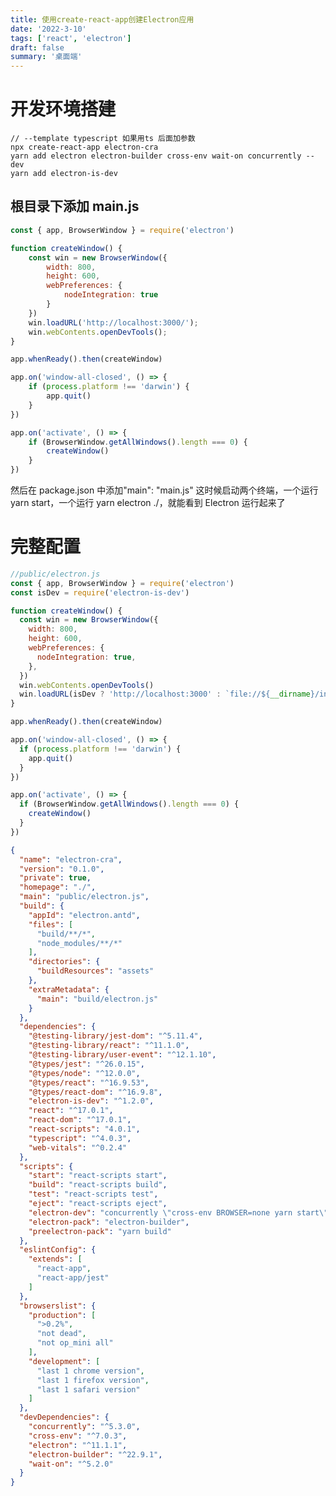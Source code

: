 ```yaml
---
title: 使用create-react-app创建Electron应用
date: '2022-3-10'
tags: ['react', 'electron']
draft: false
summary: '桌面端'
---
```


<TOCInline toc={props.toc} exclude="Overview" asDisclosure />

# 开发环境搭建

```js:初始化
// --template typescript 如果用ts 后面加参数
npx create-react-app electron-cra
yarn add electron electron-builder cross-env wait-on concurrently --dev
yarn add electron-is-dev
```

## 根目录下添加 main.js

```js:main.js
const { app, BrowserWindow } = require('electron')

function createWindow() {
    const win = new BrowserWindow({
        width: 800,
        height: 600,
        webPreferences: {
            nodeIntegration: true
        }
    })
    win.loadURL('http://localhost:3000/');
    win.webContents.openDevTools();
}

app.whenReady().then(createWindow)

app.on('window-all-closed', () => {
    if (process.platform !== 'darwin') {
        app.quit()
    }
})

app.on('activate', () => {
    if (BrowserWindow.getAllWindows().length === 0) {
        createWindow()
    }
})


```

然后在 package.json 中添加"main": "main.js"
这时候启动两个终端，一个运行 yarn start，一个运行 yarn electron ./，就能看到 Electron 运行起来了

# 完整配置

```js:public/electron.js
//public/electron.js
const { app, BrowserWindow } = require('electron')
const isDev = require('electron-is-dev')

function createWindow() {
  const win = new BrowserWindow({
    width: 800,
    height: 600,
    webPreferences: {
      nodeIntegration: true,
    },
  })
  win.webContents.openDevTools()
  win.loadURL(isDev ? 'http://localhost:3000' : `file://${__dirname}/index.html`)
}

app.whenReady().then(createWindow)

app.on('window-all-closed', () => {
  if (process.platform !== 'darwin') {
    app.quit()
  }
})

app.on('activate', () => {
  if (BrowserWindow.getAllWindows().length === 0) {
    createWindow()
  }
})
```

```json:package.json 详细配置
{
  "name": "electron-cra",
  "version": "0.1.0",
  "private": true,
  "homepage": "./",
  "main": "public/electron.js",
  "build": {
    "appId": "electron.antd",
    "files": [
      "build/**/*",
      "node_modules/**/*"
    ],
    "directories": {
      "buildResources": "assets"
    },
    "extraMetadata": {
      "main": "build/electron.js"
    }
  },
  "dependencies": {
    "@testing-library/jest-dom": "^5.11.4",
    "@testing-library/react": "^11.1.0",
    "@testing-library/user-event": "^12.1.10",
    "@types/jest": "^26.0.15",
    "@types/node": "^12.0.0",
    "@types/react": "^16.9.53",
    "@types/react-dom": "^16.9.8",
    "electron-is-dev": "^1.2.0",
    "react": "^17.0.1",
    "react-dom": "^17.0.1",
    "react-scripts": "4.0.1",
    "typescript": "^4.0.3",
    "web-vitals": "^0.2.4"
  },
  "scripts": {
    "start": "react-scripts start",
    "build": "react-scripts build",
    "test": "react-scripts test",
    "eject": "react-scripts eject",
    "electron-dev": "concurrently \"cross-env BROWSER=none yarn start\" \"wait-on http://localhost:3000 && electron .\"",
    "electron-pack": "electron-builder",
    "preelectron-pack": "yarn build"
  },
  "eslintConfig": {
    "extends": [
      "react-app",
      "react-app/jest"
    ]
  },
  "browserslist": {
    "production": [
      ">0.2%",
      "not dead",
      "not op_mini all"
    ],
    "development": [
      "last 1 chrome version",
      "last 1 firefox version",
      "last 1 safari version"
    ]
  },
  "devDependencies": {
    "concurrently": "^5.3.0",
    "cross-env": "^7.0.3",
    "electron": "^11.1.1",
    "electron-builder": "^22.9.1",
    "wait-on": "^5.2.0"
  }
}
```
